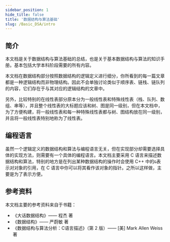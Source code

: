 ```yaml
---
sidebar_position: 1
hide_title: false
title: '数据结构与算法基础'
slug: /Basic_DSA/intro
---
```


## 简介

本文档是关于数据结构与算法基础的总结，也是关于基本数据结构与算法的知识手册。基本包括大学本科阶段需要的所有内容。

本文档在数据结构部分按照数据结构的逻辑定义进行细分，你所看到的每一篇文章都是一种逻辑结构而非物理结构。因此不会单独讨论类似于顺序表、链栈、链队列的内容，它们存在于与其对应的逻辑结构的文章中。

另外，比较特别的在线性表部分原本分为一般线性表和特殊线性表（栈、队列、数组、串等），并且整个线性表的大标题应该和树、图是同一级别，但在本文档中，为了方便构建，将一般线性表和每一种特殊线性表都与树、图结构放在同一级别，并且将一般线性表特别地称为了线性表。



## 编程语言

虽然一个逻辑定义的数据结构和算法与编程语言无关，但在实现部分却需要选择具体的实现方法，则需要有一个具体的编程语言。本文档主要采用 C 语言来描述数据结构和算法，特别的地方是在列出某种数据结构的操作时会使用 C++ 中的`&`表示对对象的引用，在 C 语言中你可以将其看作该对象的指针。之所以这样做，主要是为了表示方便。



## 参考资料

本文档主要的参考资料来自于书籍：

- 《大话数据结构》—— 程杰 著
- 《数据结构》—— 严蔚敏 著
- 《数据结构与算法分析：C语言描述》（第 2 版）—— [美] Mark Allen Weiss 著
